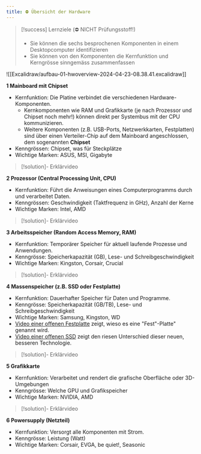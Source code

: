 ```yaml
---
title: ⛔ Übersicht der Hardware
---
```

> [!success] Lernziele (⛔ NICHT Prüfungsstoff!)
> 
> - Sie können die sechs besprochenen Komponenten in einem Desktopcomputer identifizieren
> - Sie können von den Komponenten die Kernfunktion und Kerngrösse sinngemäss zusammenfassen

![[Excalidraw/aufbau-01-hwoverview-2024-04-23-08.38.41.excalidraw]]

**1 Mainboard mit Chipset**
- Kernfunktion: Die Platine verbindet die verschiedenen Hardware-Komponenten. 
	- Kernkomponenten wie RAM und Grafikkarte (je nach Prozessor und Chipset noch mehr!) können direkt per Systembus mit der CPU kommunizieren.
	- Weitere Komponenten (z.B. USB-Ports, Netzwerkkarten, Festplatten) sind über einen Verteiler-Chip auf dem Mainboard angeschlossen, dem sogenannten **Chipset**
- Kenngrössen: Chipset, was für Steckplätze
- Wichtige Marken: ASUS, MSI, Gigabyte

> [!solution]- Erklärvideo
> 
<Youtube id="Z2LgmIGE2nI" />

**2 Prozessor (Central Processing Unit, CPU)**
- Kernfunktion: Führt die Anweisungen eines Computerprogramms durch und verarbeitet Daten.
- Kenngrössen: Geschwindigkeit (Taktfrequenz in GHz), Anzahl der Kerne
- Wichtige Marken: Intel, AMD

> [!solution]- Erklärvideo
> 
> <Youtube id="dX9CGRZwD-w" />

**3 Arbeitsspeicher (Random Access Memory, RAM)**
- Kernfunktion: Temporärer Speicher für aktuell laufende Prozesse und Anwendungen.
- Kenngrösse: Speicherkapazität (GB), Lese- und Schreibgeschwindigkeit
- Wichtige Marken: Kingston, Corsair, Crucial

> [!solution]- Erklärvideo
> 
> <Youtube id="7J7X7aZvMXQ" />

**4 Massenspeicher (z.B. SSD oder Festplatte)**
- Kernfunktion: Dauerhafter Speicher für Daten und Programme.
- Kenngrösse: Speicherkapazität (GB/TB), Lese- und Schreibgeschwindigkeit
- Wichtige Marken: Samsung, Kingston, WD
- [Video einer offenen Festplatte](https://www.youtube.com/watch?v=yutumxftJeg&ab_channel=PanoramaCircle) zeigt, wieso es eine "Fest"-Platte" genannt wird.
- [Video einer offenen SSD](https://www.youtube.com/watch?v=QWG3w4yyNCY) zeigt den riesen Unterschied dieser neuen, besseren Technologie.

> [!solution]- Erklärvideo
> 
> <Youtube id="5Mh3o886qpg" />

**5 Grafikkarte**
- Kernfunktion: Verarbeitet und rendert die grafische Oberfläche oder 3D-Umgebungen
- Kenngrösse: Welche GPU und Grafikspeicher
- Wichtige Marken: NVIDIA, AMD

> [!solution]- Erklärvideo
> 
> <Youtube id="h9Z4oGN89MU" />

**6 Powersupply (Netzteil)**
- Kernfunktion: Versorgt alle Komponenten mit Strom.
- Kenngrösse: Leistung (Watt)
- Wichtige Marken: Corsair, EVGA, be quiet!, Seasonic

